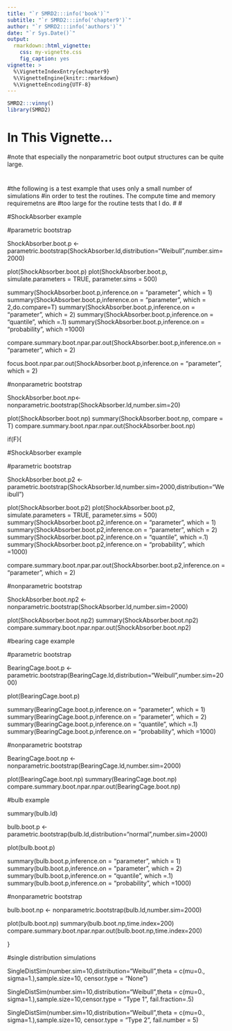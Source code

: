 ```yaml
---
title: "`r SMRD2:::info('book')`"
subtitle: "`r SMRD2:::info('chapter9')`"
author: "`r SMRD2:::info('authors')`"
date: "`r Sys.Date()`"
output: 
  rmarkdown::html_vignette:
    css: my-vignette.css
    fig_caption: yes
vignette: >
  %\VignetteIndexEntry{echapter9}
  %\VignetteEngine{knitr::rmarkdown}
  %\VignetteEncoding{UTF-8}
---
```


```r
SMRD2:::vinny()
library(SMRD2)
```

# In This Vignette...


#note that especially the nonparametric boot output structures can be quite large.

#
#the following is a test example that uses only a small number of simulations
#in order to test the routines. The compute time and memory requiremetns are
#too large for the routine tests that I do.
#
#

#ShockAbsorber example

#parametric bootstrap

ShockAbsorber.boot.p <- parametric.bootstrap(ShockAbsorber.ld,distribution="Weibull",number.sim=2000)

plot(ShockAbsorber.boot.p)
plot(ShockAbsorber.boot.p, simulate.parameters = TRUE, parameter.sims = 500)


summary(ShockAbsorber.boot.p,inference.on = "parameter", which = 1)
summary(ShockAbsorber.boot.p,inference.on = "parameter", which = 2,do.compare=T)
summary(ShockAbsorber.boot.p,inference.on = "parameter", which = 2)
summary(ShockAbsorber.boot.p,inference.on = "quantile", which =.1)
summary(ShockAbsorber.boot.p,inference.on = "probability", which =1000)


compare.summary.boot.npar.par.out(ShockAbsorber.boot.p,inference.on = "parameter", which = 2)

focus.boot.npar.par.out(ShockAbsorber.boot.p,inference.on = "parameter", which = 2)

#nonparametric bootstrap

ShockAbsorber.boot.np<- nonparametric.bootstrap(ShockAbsorber.ld,number.sim=20)

plot(ShockAbsorber.boot.np)
summary(ShockAbsorber.boot.np, compare = T)
compare.summary.boot.npar.npar.out(ShockAbsorber.boot.np)


if(F){

#ShockAbsorber example

#parametric bootstrap

ShockAbsorber.boot.p2 <- parametric.bootstrap(ShockAbsorber.ld,number.sim=2000,distribution="Weibull")

plot(ShockAbsorber.boot.p2)
plot(ShockAbsorber.boot.p2, simulate.parameters = TRUE, parameter.sims = 500)
summary(ShockAbsorber.boot.p2,inference.on = "parameter", which = 1)
summary(ShockAbsorber.boot.p2,inference.on = "parameter", which = 2)
summary(ShockAbsorber.boot.p2,inference.on = "quantile", which =.1)
summary(ShockAbsorber.boot.p2,inference.on = "probability", which =1000)

compare.summary.boot.npar.par.out(ShockAbsorber.boot.p2,inference.on = "parameter", which = 2)

#nonparametric bootstrap

ShockAbsorber.boot.np2 <- nonparametric.bootstrap(ShockAbsorber.ld,number.sim=2000)


plot(ShockAbsorber.boot.np2)
summary(ShockAbsorber.boot.np2)
compare.summary.boot.npar.npar.out(ShockAbsorber.boot.np2)




#bearing cage example

#parametric bootstrap

BearingCage.boot.p <- parametric.bootstrap(BearingCage.ld,distribution="Weibull",number.sim=2000)

plot(BearingCage.boot.p)

summary(BearingCage.boot.p,inference.on = "parameter", which = 1)
summary(BearingCage.boot.p,inference.on = "parameter", which = 2)
summary(BearingCage.boot.p,inference.on = "quantile", which =.1)
summary(BearingCage.boot.p,inference.on = "probability", which =1000)

#nonparametric bootstrap

BearingCage.boot.np <- nonparametric.bootstrap(BearingCage.ld,number.sim=2000)

plot(BearingCage.boot.np)
summary(BearingCage.boot.np)
compare.summary.boot.npar.npar.out(BearingCage.boot.np)



#bulb example

summary(bulb.ld)

bulb.boot.p <- parametric.bootstrap(bulb.ld,distribution="normal",number.sim=2000)

plot(bulb.boot.p)

summary(bulb.boot.p,inference.on = "parameter", which = 1)
summary(bulb.boot.p,inference.on = "parameter", which = 2)
summary(bulb.boot.p,inference.on = "quantile", which =.1)
summary(bulb.boot.p,inference.on = "probability", which =1000)


#nonparametric bootstrap

bulb.boot.np <- nonparametric.bootstrap(bulb.ld,number.sim=2000)

plot(bulb.boot.np)
summary(bulb.boot.np,time.index=200)
compare.summary.boot.npar.npar.out(bulb.boot.np,time.index=200)

}



#single distribution simulations

SingleDistSim(number.sim=10,distribution="Weibull",theta = c(mu=0., sigma=1.),sample.size=10, censor.type = "None")


SingleDistSim(number.sim=10,distribution="Weibull",theta = c(mu=0., sigma=1.),sample.size=10,censor.type = "Type 1", fail.fraction=.5)


SingleDistSim(number.sim=10,distribution="Weibull",theta = c(mu=0., sigma=1.),sample.size=10, censor.type = "Type 2", fail.number = 5)
